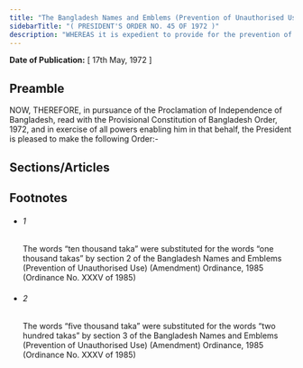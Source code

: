 ```yaml
---
title: "The Bangladesh Names and Emblems (Prevention of Unauthorised Use) Order, 1972 (President's Order)"
sidebarTitle: "( PRESIDENT'S ORDER NO. 45 OF 1972 )"
description: "WHEREAS it is expedient to provide for the prevention of unauthorised use of certain names and emblems;"
---
```


**Date of Publication:** [ 17th May, 1972 ]

## Preamble

NOW, THEREFORE, in pursuance of the Proclamation of Independence of Bangladesh, read with the Provisional Constitution of Bangladesh Order, 1972, and in exercise of all powers enabling him in that behalf, the President is pleased to make the following Order:-

## Sections/Articles

## Footnotes

- ###### 1

  The words “ten thousand taka” were substituted for the words “one thousand takas” by section 2 of the Bangladesh Names and Emblems (Prevention of Unauthorised Use) (Amendment) Ordinance, 1985 (Ordinance No. XXXV of 1985)

- ###### 2

  The words “five thousand taka” were substituted for the words “two hundred takas” by section 3 of the Bangladesh Names and Emblems (Prevention of Unauthorised Use) (Amendment) Ordinance, 1985 (Ordinance No. XXXV of 1985)
